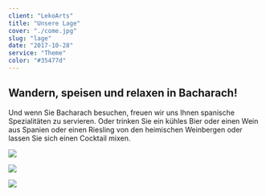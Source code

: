 ```yaml
---
client: "LekoArts"
title: "Unsere Lage"
cover: "./come.jpg"
slug: "lage"
date: "2017-10-28"
service: "Theme"
color: "#35477d"
---
```


## Wandern, speisen und relaxen in Bacharach!

Und wenn Sie Bacharach besuchen, freuen wir uns Ihnen spanische Spezialitäten
zu servieren. Oder trinken Sie ein kühles Bier oder einen Wein aus Spanien oder
einen Riesling von den heimischen Weinbergen oder lassen Sie sich einen Cocktail mixen.

![](./IMG_1818.jpg)

![](./IMG_1823.jpg)

![](./IMG_1824.jpg)
